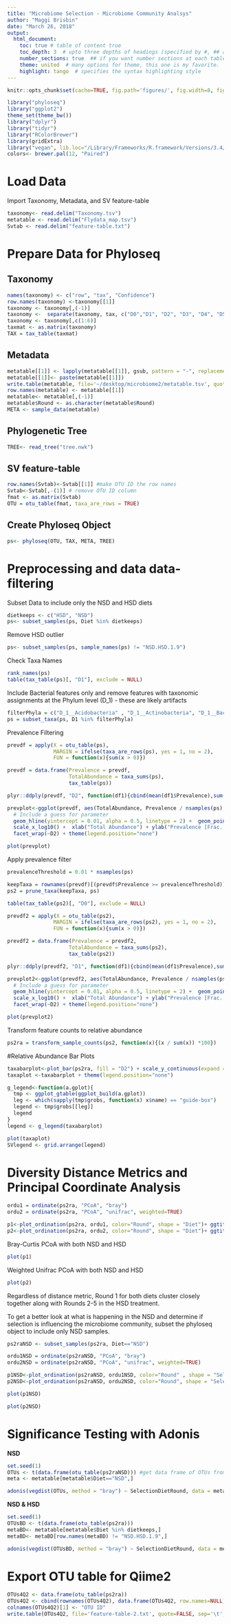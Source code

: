 ```yaml
---
title: "Microbiome Selection - Microbiome Community Analsys"
author: "Maggi Brisbin"
date: "March 26, 2018"
output: 
  html_document:
    toc: true # table of content true
    toc_depth: 3  # upto three depths of headings (specified by #, ## and ###)
    number_sections: true  ## if you want number sections at each table header
    theme: united  # many options for theme, this one is my favorite.
    highlight: tango  # specifies the syntax highlighting style
---
```


```r
knitr::opts_chunk$set(cache=TRUE, fig.path='figures/', fig.width=8, fig.height=5 )
```

```r
library("phyloseq")
library("ggplot2")
theme_set(theme_bw())
library("dplyr")
library("tidyr")
library("RColorBrewer")
library(gridExtra)
library("vegan", lib.loc="/Library/Frameworks/R.framework/Versions/3.4/Resources/library")
colors<- brewer.pal(12, "Paired")
```



# Load Data 

Import Taxonomy, Metadata, and SV feature-table 
```r
taxonomy<- read.delim("Taxonomy.tsv")
metatable <- read.delim("Flydata_map.tsv")
Svtab <- read.delim("feature-table.txt")
```

# Prepare Data for Phyloseq 

## Taxonomy
```r
names(taxonomy) <- c("row", "tax", "Confidence")
row.names(taxonomy) <-taxonomy[[1]]
taxonomy <- taxonomy[,(-1)]
taxonomy <-  separate(taxonomy, tax, c("D0","D1", "D2", "D3", "D4", "D5", "D6", "D7", "D8", "D9", "D10", "D11", "D12", "D13", "D14"), sep = ";", fill = "right")
taxonomy <- taxonomy[,c(1:6)]
taxmat <- as.matrix(taxonomy)
TAX = tax_table(taxmat)
```

## Metadata 
```r
metatable[[1]] <- lapply(metatable[[1]], gsub, pattern = "-", replacement = ".", fixed = TRUE)
metatable[[1]]<- paste(metatable[[1]])
write.table(metatable, file='~/desktop/microbiome2/metatable.tsv', quote=FALSE, sep='\t')
row.names(metatable) <- metatable[[1]]
metatable<- metatable[,(-1)]
metatable$Round <- as.character(metatable$Round)
META <- sample_data(metatable)
```

## Phylogenetic Tree
```r
TREE<- read_tree("tree.nwk")
```

## SV feature-table 
```r
row.names(Svtab)<-Svtab[[1]] #make OTU ID the row names
Svtab<-Svtab[,-(1)] # remove OTU ID column
fmat <- as.matrix(Svtab) 
OTU = otu_table(fmat, taxa_are_rows = TRUE)
```

## Create Phyloseq Object
```r
ps<- phyloseq(OTU, TAX, META, TREE)
```

# Preprocessing and data data-filtering 
Subset Data to include only the NSD and HSD diets 
```r
dietkeeps <- c("HSD", "NSD")
ps<- subset_samples(ps, Diet %in% dietkeeps)
```
Remove HSD outlier
```r
ps<- subset_samples(ps, sample_names(ps) != "NSD.HSD.1.9")
```
Check Taxa Names 
```r
rank_names(ps)
table(tax_table(ps)[, "D1"], exclude = NULL)
```
Include Bacterial features only and remove features with taxonomic assignments at the Phylum level (D_1) - these are likely artifacts
```r
filterPhyla = c("D_1__Acidobacteria" , "D_1__Actinobacteria", "D_1__Bacteroidetes", "D_1__Firmicutes", "D_1__Proteobacteria", "D_1__Saccharibacteria"  )
ps = subset_taxa(ps, D1 %in% filterPhyla)
```
Prevalence Filtering 
```r
prevdf = apply(X = otu_table(ps),
               MARGIN = ifelse(taxa_are_rows(ps), yes = 1, no = 2),
               FUN = function(x){sum(x > 0)})

prevdf = data.frame(Prevalence = prevdf,
                    TotalAbundance = taxa_sums(ps),
                    tax_table(ps))

plyr::ddply(prevdf, "D2", function(df1){cbind(mean(df1$Prevalence),sum(df1$Prevalence))})

prevplot<-ggplot(prevdf, aes(TotalAbundance, Prevalence / nsamples(ps),color=D2)) +
  # Include a guess for parameter
  geom_hline(yintercept = 0.01, alpha = 0.5, linetype = 2) +  geom_point(size = 2, alpha = 0.7) +
  scale_x_log10() +  xlab("Total Abundance") + ylab("Prevalence [Frac. Samples]") +
  facet_wrap(~D2) + theme(legend.position="none")
```

```r
plot(prevplot)
```
Apply prevalence filter 
```r
prevalenceThreshold = 0.01 * nsamples(ps)

keepTaxa = rownames(prevdf)[(prevdf$Prevalence >= prevalenceThreshold)]
ps2 = prune_taxa(keepTaxa, ps)

table(tax_table(ps2)[, "D0"], exclude = NULL)

prevdf2 = apply(X = otu_table(ps2),
               MARGIN = ifelse(taxa_are_rows(ps2), yes = 1, no = 2),
               FUN = function(x){sum(x > 0)})

prevdf2 = data.frame(Prevalence = prevdf2,
                    TotalAbundance = taxa_sums(ps2),
                    tax_table(ps2))

plyr::ddply(prevdf2, "D1", function(df1){cbind(mean(df1$Prevalence),sum(df1$Prevalence))})

prevplot2<-ggplot(prevdf2, aes(TotalAbundance, Prevalence / nsamples(ps),color=D2)) +
  # Include a guess for parameter
  geom_hline(yintercept = 0.01, alpha = 0.5, linetype = 2) +  geom_point(size = 2, alpha = 0.7) +
  scale_x_log10() +  xlab("Total Abundance") + ylab("Prevalence [Frac. Samples]") +
  facet_wrap(~D2) + theme(legend.position="none")
```

```r
plot(prevplot2)
```

Transform feature counts to relative abundance
```r
ps2ra = transform_sample_counts(ps2, function(x){(x / sum(x)) *100})
```

#Relative Abundance Bar Plots
```r
taxabarplot<-plot_bar(ps2ra, fill = "D2") + scale_y_continuous(expand = c(0, 0)) + ggtitle("Level 2") + scale_fill_manual(values=colors) + theme(legend.title=element_blank()) + geom_bar(aes( fill=D2), stat="identity", position="stack")
taxaplot <-taxabarplot + theme(legend.position="none")

g_legend<-function(a.gplot){
  tmp <- ggplot_gtable(ggplot_build(a.gplot))
  leg <- which(sapply(tmp$grobs, function(x) x$name) == "guide-box")
  legend <- tmp$grobs[[leg]]
  legend
}
legend <- g_legend(taxabarplot)
```

```r
plot(taxaplot)
SVlegend <- grid.arrange(legend)
```

# Diversity Distance Metrics and Principal Coordinate Analysis 

```r
ordu1 = ordinate(ps2ra, "PCoA", "bray")
ordu2 = ordinate(ps2ra, "PCoA", "unifrac", weighted=TRUE)

p1<-plot_ordination(ps2ra, ordu1, color="Round", shape = "Diet")+ ggtitle("Bray-Curtis") + scale_color_brewer(palette="YlGnBu") +geom_point(size=3)
p2<-plot_ordination(ps2ra, ordu2, color="Round", shape = "Diet")+ ggtitle("Weighted Unifrac") + scale_color_brewer(palette="YlGnBu") +geom_point(size=3)
```
Bray-Curtis PCoA with both NSD and HSD 

```r
plot(p1)
```

Weighted Unifrac PCoA with both NSD and HSD 

```r
plot(p2)
```

Regardless of distance metric, Round 1 for both diets cluster closely together along with Rounds 2-5 in the HSD treatment. 

To get a better look at what is happening in the NSD and determine if selection is influencing the microbiome community, subset the phyloseq object to include only NSD samples.

```r
ps2raNSD <- subset_samples(ps2ra, Diet=="NSD")

ordu1NSD = ordinate(ps2raNSD, "PCoA", "bray")
ordu2NSD = ordinate(ps2raNSD, "PCoA", "unifrac", weighted=TRUE)

p1NSD<-plot_ordination(ps2raNSD, ordu1NSD, color="Round" , shape = "Selection")+scale_color_brewer(palette="YlGnBu")+ ggtitle("NSD - Bray-Curtis") +geom_point(size=3)
p2NSD<-plot_ordination(ps2raNSD, ordu2NSD, color="Round", shape = "Selection")+scale_color_brewer(palette="YlGnBu")+ ggtitle("NSD - Weighted Unifrac")+geom_point(size=3)
```

```r
plot(p1NSD)
```

```r
plot(p2NSD)
```

# Significance Testing with Adonis 

**NSD** 
```r
set.seed(1)
OTUs <- t(data.frame(otu_table(ps2raNSD))) #get data frame of OTUs from phyloseq object
meta <- metatable[metatable$Diet=="NSD",] 

adonis(vegdist(OTUs, method = "bray") ~ SelectionDietRound, data = meta, permutations = 999)
```

**NSD & HSD** 
```r
set.seed(1)
OTUsBD <- t(data.frame(otu_table(ps2ra)))
metaBD<- metatable[metatable$Diet %in% dietkeeps,]
metaBD<- metaBD[row.names(metaBD) != "NSD.HSD.1.9",]

adonis(vegdist(OTUsBD, method = "bray") ~ SelectionDietRound, data = metaBD, permutations = 999)
```

# Export OTU table for Qiime2
```r
OTUs4Q2 <- data.frame(otu_table(ps2ra))
OTUs4Q2 <- cbind(rownames(OTUs4Q2), data.frame(OTUs4Q2, row.names=NULL))
colnames(OTUs4Q2)[1] <- "OTU ID"
write.table(OTUs4Q2, file='feature-table-2.txt', quote=FALSE, sep='\t', row.names = FALSE)
```